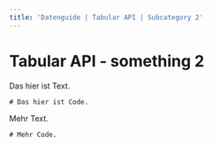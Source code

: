 ```yaml
---
title: 'Datenguide | Tabular API | Subcategory 2'
---
```



<Layout meta={frontmatter} tableOfContents={tableOfContents}>
<BodyText>

# Tabular API - something 2

Das hier ist Text.

```
# Das hier ist Code.
```

Mehr Text.

```
# Mehr Code.
```

</BodyText>
</Layout>
